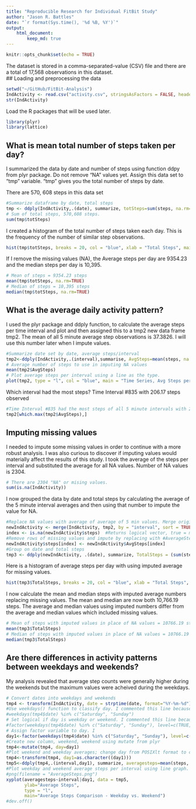 ```yaml
---
title: "Reproducible Research for Individual FitBit Study"
author: "Jason R. Battles"
date: "`r format(Sys.time(), '%d %B, %Y')`"
output: 
    html_document:
        keep_md: true
---
```


```r
knitr::opts_chunk$set(echo = TRUE)
```

The dataset is stored in a comma-separated-value (CSV) file and there are a total of 17,568 observations in this dataset.  
## Loading and preprocessing the data
```r
setwd("~/GitHub/FitBit-Analysis")
IndActivity <- read.csv("activity.csv", stringsAsFactors = FALSE, header = TRUE)
str(IndActivity)
```

Load the R packages that will be used later.
```r
library(plyr)
library(lattice)
```

## What is mean total number of steps taken per day?
I summarized the data by date and number of steps using function ddpy from plyr package. Do not remove "NA" values yet. Assign this data set to "tmp" variable. "tmp" gives you the total number of steps by date.

There are 570, 608 steps in this data set
```r
#Summarize dataframe by date, total steps
tmp <- ddply(IndActivity,.(date), summarize, totSteps=sum(steps, na.rm=TRUE))
# Sum of total steps, 570,608 steps.
sum(tmp$totSteps) 
```

I created a histogram of the total number of steps taken each day.  This is the frequency of the number of similar step observations.
```r
hist(tmp$totSteps, breaks = 20, col = "blue", xlab = "Total Steps", main = "Total Steps Taken Each Day")
```

If I remove the missing values (NA), the Average steps per day are 9354.23 and the median steps per day is 10,395.
```r
# Mean of steps = 9354.23 steps
mean(tmp$totSteps, na.rm=TRUE) 
# Median of steps = 10,395 steps
median(tmp$totSteps, na.rm=TRUE) 
```


## What is the average daily activity pattern?
I used the plyr package and ddply function, to calculate the average steps per time interval and plot and then assigned this to a tmp2 new data frame tmp2.  The mean  of all 5 minute average step observations is 37.3826.  I will use this number later when I impute values.

```r
#Summarize date set by date, average steps/interval
tmp2<-ddply(IndActivity,.(interval),summarise, AvgSteps=mean(steps, na.rm=TRUE)) 
# Average number of steps to use in imputing NA values
mean(tmp2$AvgSteps) 
# Plot average steps per interval using a line as the type. 
plot(tmp2, type = "l", col = "blue", main = "Time Series, Avg Steps per Interval", ylab = "Avg Steps", xlab = "5 Min Intervals")
```

Which interval had the most steps? Time Interval #835 with 206.17 steps observed
```r
#Time Interval #835 had the most steps of all 5 minute intervals with 206.17 steps.
tmp2[which.max(tmp2$AvgSteps),]
```

## Imputing missing values
I needed to impute some missing values in order to continue with a more robust analysis. I was also curious to discover if imputing values would materially affect the results of this study.  I took the average of the steps per interval and substituted the average for all NA values. Number of NA values is 2304.

```r
# There are 2304 "NA" or mising values.
sum(is.na(IndActivity))
```

I now grouped the data by date and total steps by calculating the average of the 5 minute interval averages and then using that number to impute the value for NA. 
```r
#Replace NA values with average of average of 5 min values. Merge original data set with tmp2, which shows average.
newIndActivity <- merge(IndActivity, tmp2, by = "interval", sort = TRUE)
index <- is.na(newIndActivity$steps)  #Returns logical vector, true = missing value
#Remove rows of missing values and impute by replacing with #AverageSteps where there was NA, missing value
newIndActivity$steps[index] <- newIndActivity$AvgSteps[index]
#Group on date and total steps
tmp3 <- ddply(newIndActivity, .(date), summarize, TotalSteps = (sum(steps, na.rm = TRUE)))
```

Here is a histogram of average steps per day with using imputed average for missing values.
```r
hist(tmp3$TotalSteps, breaks = 20, col = "blue", xlab = "Total Steps", main = "Total Steps Taken Each Day, Impute NA")
```

I now calculate the mean and median steps with imputed average numbers replacing missing values. The mean and median are now both 10,766.19 steps. The average and median values using imputed numbers differ from the average and median values which included missing values.  

```r
# Mean of steps with imputed values in place of NA values = 10766.19 steps
mean(tmp3$TotalSteps)
# Median of steps with imputed values in place of NA values = 10766.19 steps
median(tmp3$TotalSteps)
```


## Are there differences in activity patterns between weekdays and weekends?
My analysis revealed that average step counts were generally higher during the weekends but the maximum values were acheived during the weekdays.

```r
# Convert dates into weekdays and weekends
tmp4 <- transform(IndActivity, date = strptime(date, format="%Y-%m-%d"))
#Use weekdays() function to classify day. I commented this line because it was cumbersome to read in GitHub.  
#weekdays(tmp4$date) %in% c("Saturday", "Sunday") 
# Set logical if day is weekday or weekend. I commented this line because it was cumbersome to read in GitHub.  
#factor(weekdays(tmp4$date) %in% c("Saturday", "Sunday"), level=c(TRUE, FALSE), labels=c("weekend", "weekday"))
# Assign factor variable to day. I
day1<-factor(weekdays(tmp4$date) %in% c("Saturday", "Sunday"), level=c(TRUE, FALSE), labels=c("weekend", "weekday"))
#Create new column, weekend, weekend using mutate from plyr
tmp4<-mutate(tmp4, day=day1)
#Plot weekend and weekday averages; change day from POSIXlt format to character format because #ddply does not work on posixlt; it only works on charactoer & number vector.
tmp4<-transform(tmp4, day1=as.character((day1)))  
tmp5<-ddply(tmp4,.(interval,day1), summarize, averagesteps=mean(steps, na.rm = TRUE))
#Plot weekday and weekend average steps per interval using line graph.
#png(filename = "AverageSteps.png")
xyplot(averagesteps~interval|day1, data = tmp5, 
       ylab="Average Steps", 
       type = "l",
       main="Average Steps Comparison - Weekday vs. Weekend")
#dev.off()
```

